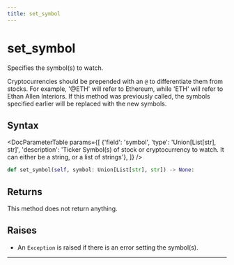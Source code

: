 ```yaml
---
title: set_symbol
---
```


# set_symbol

Specifies the symbol(s) to watch.

Cryptocurrencies should be prepended with an `@` to differentiate them from stocks. For example, '@ETH' will refer to Ethereum, while 'ETH' will refer to Ethan Allen Interiors. If this method was previously called, the symbols specified earlier will be replaced with the new symbols.

## Syntax

<DocParameterTable params={[
    {'field': 'symbol', 'type': 'Union[List[str], str]', 'description': 'Ticker Symbol(s) of stock or cryptocurrency to watch. It can either be a string, or a list of strings'},
]} />

```python
def set_symbol(self, symbol: Union[List[str], str]) -> None:
```

## Returns

This method does not return anything.

## Raises
- An `Exception` is raised if there is an error setting the symbol(s).
---
